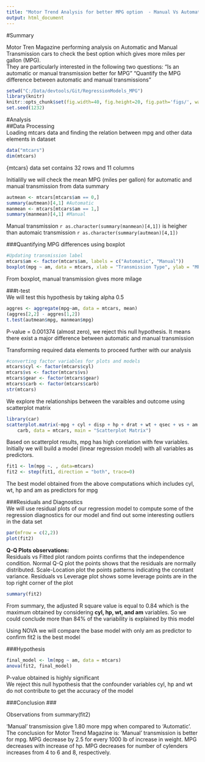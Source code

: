 ```yaml
---
title: "Motor Trend Analysis for better MPG option  - Manual Vs Automatic Transimission"
output: html_document
---
```


#Summary

Motor Tren Magazine performing analysis on Automatic and Manual Transmission cars to check the best option which gives more miles per gallon (MPG).  
They are particularly interested in the following two questions:
"Is an automatic or manual transmission better for MPG"
"Quantify the MPG difference between automatic and manual transmissions"

```r
setwd("C:/Data/devtools/Git/RegressionModels_MPG")
library(knitr)
knitr::opts_chunk$set(fig.width=40, fig.height=20, fig.path='figs/', warning=FALSE, message=FALSE,echo = FALSE)
set.seed(1232)
```

#Analysis  
##Data Processing  
  Loading mtcars data and finding the relation between mpg and other data elements in dataset  
  
```r
data("mtcars")
dim(mtcars)
```
{mtcars} data set contains 32 rows and 11 columns  

Initialilly we will check the mean MPG (miles per gallon) for automatic and manual transmission from data summary

```r
autmean <- mtcars[mtcars$am == 0,]
summary(autmean)[4,1] #Automatic
manmean <- mtcars[mtcars$am == 1,]
summary(manmean)[4,1] #Manual
```  

Manual transmission `r as.character(summary(manmean)[4,1])` is heigher than automaic transmission `r as.character(summary(autmean)[4,1])`

###Quantifying MPG differences using boxplot
```r
#Updating transmission label 
mtcars$am <- factor(mtcars$am, labels = c("Automatic", "Manual"))
boxplot(mpg ~ am, data = mtcars, xlab = "Transmission Type", ylab = "MPG (miles per gallon)", main="MPG for Transmission Type")
```
From boxplot, manual transmission gives more milage  

###t-test  
We will test this hypothesis by taking alpha 0.5
```r
aggres <- aggregate(mpg~am, data = mtcars, mean)
(aggres[2,2] - aggres[1,2])
t.test(autmean$mpg, manmean$mpg)
```
P-value = 0.001374 (almost zero), we reject this null hypothesis. It means there exist a major difference between automatic and manual transmission

Transforming required data elements to proceed further with our analysis  

```r
#converting factor variables for plots and models
mtcars$cyl <- factor(mtcars$cyl)
mtcars$vs <- factor(mtcars$vs)
mtcars$gear <- factor(mtcars$gear)
mtcars$carb <- factor(mtcars$carb)
str(mtcars)
```  

We explore the relationships between the varaibles and outcome using scatterplot matrix  


```r
library(car)
scatterplot.matrix(~mpg + cyl + disp + hp + drat + wt + qsec + vs + am + gear + 
    carb, data = mtcars, main = "Scatterplot Matrix")
```
Based on scatterplot results, mpg has high corelation with few variables.    
Initially we will build a model (linear regression model) with all variables as predictors. 

```r
fit1 <- lm(mpg ~. , data=mtcars)
fit2 <- step(fit1, direction = "both", trace=0)
```  
The best model obtained from the above computations which includes cyl, wt, hp and am as predictors for mpg  

###Residuals and Diagnostics   
We will use residual plots of our regression model to compute some of the regression diagnostics for our model and find out some interesting outliers in the data set  

```r
par(mfrow = c(2,2))
plot(fit2)
```
**Q-Q Plots observations:**  
Residuals vs Fitted plot random points confirms that the independence condition. Normal Q-Q plot the points shows that the residuals are normally distributed. Scale-Location plot the points patterns indicating the constant variance. Residuals vs Leverage plot shows some leverage points are in the top right corner of the plot  

```r
summary(fit2)
```

From summary, the adjusted R square value is equal to 0.84 which is the maximum obtained by considering **cyl, hp, wt, and am** variables. So we could conclude more than 84% of the variability is explained by this model  

Using NOVA we will compare the base model with only am as predictor to confirm fit2 is the best model

###Hypothesis

```r
final_model <- lm(mpg ~ am, data = mtcars)
anova(fit2, final_model)
```
P-value obtained is highly significant  
We reject this null hypothesis that the confounder variables cyl, hp and wt do not contribute to get the accuracy of the model

###Conclusion ###  

Observations from summary(fit2)  

'Manual' transmission give 1.80 more mpg when compared to 'Automatic'. The conclusion for Motor Trend Magazine is: 'Manual' transmission is better for mpg. MPG decrease by 2.5 for every 1000 lb of increase in weight. MPG decreases with increase of hp. MPG decreases for number of cylenders increases from 4 to 6 and 8, respectively.
